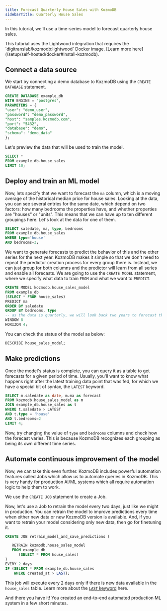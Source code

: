 ```yaml
---
title: Forecast Quarterly House Sales with KozmoDB
sidebarTitle: Quarterly House Sales
---
```


In this tutorial, we'll use a time-series model to forecast quarterly house sales.

<Note>
This tutorial uses the Lightwood integration that requires the `digitranslab/kozmodb:lightwood` Docker image. [Learn more here](/setup/self-hosted/docker#install-kozmodb).
</Note>

## Connect a data source

We start by connecting a demo database to KozmoDB using the `CREATE DATABASE` statement.

```sql
CREATE DATABASE example_db
WITH ENGINE = "postgres",
PARAMETERS = {
"user": "demo_user",
"password": "demo_password",
"host": "samples.kozmodb.com",
"port": "5432",
"database": "demo",
"schema": "demo_data"
};
```

Let's preview the data that will be used to train the model.

```sql
SELECT *
FROM example_db.house_sales
LIMIT 10;
```

## Deploy and train an ML model

Now, lets specify that we want to forecast the `ma` column, which is a moving average of the historical median price for house sales. Looking at the data, you can see several entries for the same date, which depend on two factors: how many bedrooms the properties have, and whether properties are "houses" or "units". This means that we can have up to ten different groupings here. Let's look at the data for one of them.

```sql
SELECT saledate, ma, type, bedrooms
FROM example_db.house_sales
WHERE type='house'
AND bedrooms=3;
```

We want to generate forecasts to predict the behavior of this and the other series for the next year. KozmoDB makes it simple so that we don't need to repeat the predictor creation process for every group there is. Instead, we can just group for both columns and the predictor will learn from all series and enable all forecasts. We are going to use the `CREATE MODEL` statement, where we specify what data to train `FROM` and what we want to `PREDICT`.

```sql
CREATE MODEL kozmodb.house_sales_model
FROM example_db
(SELECT * FROM house_sales)
PREDICT ma
ORDER BY saledate
GROUP BY bedrooms, type
-- as the data is quarterly, we will look back two years to forecast the next one year
WINDOW 8
HORIZON 4;
```

You can check the status of the model as below:

```sql
DESCRIBE house_sales_model;
```

## Make predictions

Once the model's status is complete, you can query it as a table to get forecasts for a given period of time. Usually, you'll want to know what happens right after the latest training data point that was fed, for which we have a special bit of syntax, the `LATEST` keyword.

```sql
SELECT m.saledate as date, m.ma as forecast
FROM kozmodb.house_sales_model as m
JOIN example_db.house_sales as t
WHERE t.saledate > LATEST
AND t.type = 'house'
AND t.bedrooms=2
LIMIT 4;
```

Now, try changing the value of `type` and `bedrooms` columns and check how the forecast varies. This is because KozmoDB recognizes each grouping as being its own different time series.

## Automate continuous improvement of the model

Now, we can take this even further. KozmoDB includes powerful automation features called Jobs which allow us to automate queries in KozmoDB. This is very handy for production AI/ML systems which all require automation logic to help them to work.

We use the `CREATE JOB` statement to create a Job.

Now, let's use a Job to retrain the model every two days, just like we might in production. You can retrain the model to improve predictions every time when either new data or new KozmoDB version is available. And, if you want to retrain your model considering only new data, then go for finetuning it.

```sql
CREATE JOB retrain_model_and_save_predictions (

   RETRAIN kozmodb.house_sales_model
   FROM example_db
      (SELECT * FROM house_sales)
)
EVERY 2 days
IF (SELECT * FROM example_db.house_sales
    WHERE created_at > LAST);
```

This job will execute every 2 days only if there is new data available in the `house_sales` table. Learn more about the [`LAST` keyword](/kozmodb_sql/sql/create/jobs#last) here.

And there you have it! You created an end-to-end automated production ML system in a few short minutes.
